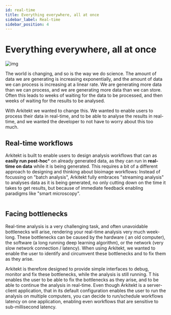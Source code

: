 ```yaml
---
id: real-time
title: Everything everywhere, all at once
sidebar_label: Real-time
sidebar_position: 4
---
```



# Everything everywhere, all at once

![img](../../static/img/rock.jpg)

The world is changing, and so is the way we do science. The amount of data we are generating is increasing exponentially, and the amount of data we can process is increasing at a linear rate. We are generating more data than we can process, and we are generating more data than we can store. Often this leads
to weeks of waiting for the data to be processed, and then weeks of waiting for the results to be analysed.

With Arkitekt we wanted to change this. We wanted to enable users to process their data in real-time, and to be able to analyse the results in real-time, and we wanted the developer to not have to worry about this too much.

## Real-time workflows

Arkitekt is built to enable users to design analysis workflows that can as **easily run post-hoc*** on already generated data, as they can run in **real-time on data** while it is being generated. This requires a bit of a different approach to designing and thinking about bioimage workflows:  Instead of focussing on "batch analysis", Arkitekt fully embraces "streaming analysis" to analyses data as it is being generated, no only cutting down on the time it takes to get results, but because of immediate feedback enabling paradigms like "smart microscopy".

<div className="mt-2">
<Image img={client_stack} />

<div className="text-gray-400 mb-2">
<small> </small>
</div>
</div>




## Facing bottlenecks

Real-time analysis is a very challenging task, and often unavoidable bottlenecks will arise, rendering your real-time analysis very much week-long. 
These bottlenecks can be caused by the hardware ( an old computer), the software (a long running deep learning algorithm), or the network (very slow network connection / latency).
When using Arkitekt, we wanted to enable the user to identify and circumvent these bottlenecks and to fix them as they arise.

Arkitekt is therefore designed to provide simple interfaces to debug, monitor and fix these bottlenecks, while the analysis is still running. T
his enables the user to be able to fix the bottlenecks as they arise, and to be able to continue the analysis in real-time.
Even though Arkitekt is a server-client application, 
that in its default configuration enables the user to run the analysis on multiple computers, you can decide to run/schedule workflows latency on one application, enabling even workflows that are sensitive to sub-millisecond latency.


